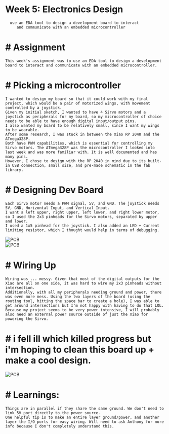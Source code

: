 # Week 5: Electronics Design  
      use an EDA tool to design a development board to interact
         and communicate with an embedded microcontroller

# # Assignment  
    This week's assignment was to use an EDA tool to design a development board to interact and communicate with an embedded microcontroller.  

# # Picking a microcontroller  
    I wanted to design my board so that it could work with my final project, which would be a pair of motorized wings, with movement controlled by a joystick.  
    Given my initial sketch, I wanted to have 4 Sirvo motors and a joystick as peripherals for my board, so my microcontroller of choice needs to be able to have enough digital input/output pins.  
    I also wanted my board to be relatively small, since I want my wings to be wearable.  
    After some research, I was stuck in between the Xiao RP 2040 and the ATmega328P.
    Both have PWM capabilities, which is essential for controlling my Sirvo motors. The ATmega328P was the microcontroller I looked into last week and was more familiar with. It is well documented and has many pins.  
    However, I chose to design with the RP 2040 in mind due to its built-in USB connection, small size, and pre-made schematic in the fab library.  

# # Designing Dev Board 
    Each Sirvo motor needs a PWM signal, 5V, and GND. The joystick needs 5V, GND, Horizontal Input, and Vertical Input.  
    I want a left upper, right upper, left lower, and right lower motor, so I used the 2x3 pinheads for the Sirvo motors, separated by upper and lower.  
    I used a 1x5 pinhead for the joystick. I also added an LED + Current limiting resistor, which I thought would help in terms of debugging.  

![PCB](/classes/863.24/people/RobinLiu/images/week5_edesign/wingDesign.JPG)  
![PCB](/classes/863.24/people/RobinLiu/images/week5_edesign/veryBadSchematic.JPG)  

# # Wiring Up
    Wiring was ... messy. Given that most of the digital outputs for the Xiao are all on one side, it was hard to wire my 2x3 pinheads without intersection.  
    Additionally, with all my peripherals needing ground and power, there was even more mess. Using the two layers of the board (using the routing tool, hitting the space bar to create a hole), I was able to get around intersections but I'm not happy with having to do that LOL.
    Because my project seems to be very power intensive, I will probably also need an external power source outside of just the Xiao for powering the Sirvo.  

# # i fell ill which killed progress but i'm hoping to clean this board up + make a cool design.
![PCB](/classes/863.24/people/RobinLiu/images/week5_edesign/veryBadPCB.JPG)  

# # Learnings:
    Things are in parallel if they share the same ground. We don't need to link 5V port directly to the power source.  
    One helpful tip is to make an entire layer ground/power, and another layer the I/O ports for easy wiring. Will need to ask Anthony for more info because I don't completely understand this.  


